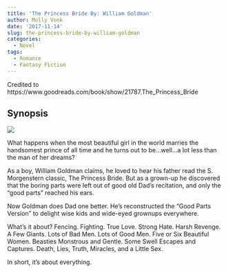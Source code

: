 ```yaml
---
title: 'The Princess Bride By: William Goldman'
author: Molly Vonk
date: '2017-11-14'
slug: the-princess-bride-by-william-goldman
categories:
  - Novel
tags:
  - Romance
  - Fantasy Fiction
---
```


Credited to https://www.goodreads.com/book/show/21787.The_Princess_Bride

## Synopsis

<img src="Bride.jpg"/>

What happens when the most beautiful girl in the world marries the handsomest prince of all time and he turns out to be...well...a lot less than the man of her dreams?

As a boy, William Goldman claims, he loved to hear his father read the S. Morgenstern classic, The Princess Bride. But as a grown-up he discovered that the boring parts were left out of good old Dad's recitation, and only the "good parts" reached his ears.

Now Goldman does Dad one better. He's reconstructed the "Good Parts Version" to delight wise kids and wide-eyed grownups everywhere.

What's it about? Fencing. Fighting. True Love. Strong Hate. Harsh Revenge. A Few Giants. Lots of Bad Men. Lots of Good Men. Five or Six Beautiful Women. Beasties Monstrous and Gentle. Some Swell Escapes and Captures. Death, Lies, Truth, Miracles, and a Little Sex.

In short, it's about everything.